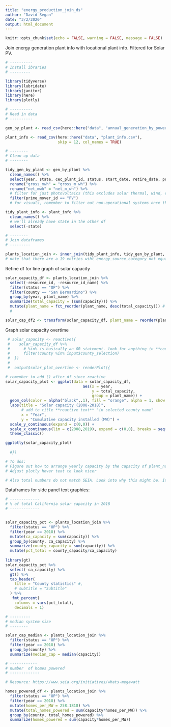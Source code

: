 ```yaml
---
title: "energy_production_join_ds"
author: "David Segan"
date: "3/2/2020"
output: html_document
---
```



```r
knitr::opts_chunk$set(echo = FALSE, warning = FALSE, message = FALSE)
```

Join energy generation plant info with locational plant info. Filtered for Solar PV.

```r
# ----------
# Install ibraries
# ---------

library(tidyverse)
library(lubridate)
library(janitor)
library(here)
library(plotly)

```

```r

# ----------
# Read in data 
# ----------

gen_by_plant <- read_csv(here::here("data", "annual_generation_by_power_plant.csv"))

plant_info <- read_csv(here::here("data", "plant_info.csv"), 
                       skip = 12, col_names = TRUE)

# --------
# Clean up data
# --------

tidy_gen_by_plant <- gen_by_plant %>% 
  clean_names() %>% 
  select(year, state, cec_plant_id, status, start_date, retire_date, prime_mover_id, prime_mover_desc, capacity, gross_m_wh, net_m_wh) %>% 
  rename("gross_mwh" = "gross_m_wh") %>% 
  rename("net_mwh" = "net_m_wh") %>% 
  # filter for just photovoltaics (this excludes solar thermal, wind, etc.)
  filter(prime_mover_id == "PV")
  # for visuals, remember to filter out non-operational systems once they have a "retire date" so they still show up if a year is selected before retirement

tidy_plant_info <- plant_info %>% 
  clean_names() %>% 
  # we'll already have state in the other df
  select(-state)

# --------
# Join dataframes
# ---------

plants_location_join <- inner_join(tidy_plant_info, tidy_gen_by_plant, "cec_plant_id")
# note that there are a 19 entries wiht energy_source_category not equal to "SUN" but prime_mover_id equal to "PV"

```

Refine df for line graph of solar capacity

```r

solar_capacity_df <- plants_location_join %>% 
  select(-resource_id, -resource_id_name) %>%
  filter(status == "OP") %>% 
  filter(county == "San Bernardino") %>% 
  group_by(year, plant_name) %>% 
  summarize(total_capacity = (sum(capacity))) %>%
  mutate(plant_name = fct_reorder(plant_name, desc(total_capacity))) # %>% 
  # 

solar_cap_df2 <- transform(solar_capacity_df, plant_name = reorder(plant_name, total_capacity))

```

Graph solar capacity overtime

```r

 # solar_capacity <- reactive({
 #    solar_capacity_df %>%
 #      # %in% is basically an OR statement. look for anything in **county_selection** widget and filter county column based on that
 #      filter(county %in% input$county_selection)
 #  })
 # 
 #  output$solar_plot_overtime <- renderPlot({

# remember to add () after df since reactive
solar_capacity_plot <- ggplot(data = solar_capacity_df,
                                  aes(x = year,
                                      y = total_capacity,
                                      group = plant_name)) +
  geom_col(color = alpha("black",.1), fill = "orange", alpha = 1, show.legend = FALSE) +
  labs(title = "Solar capacity (2008-2018)",
       # add to title **reactive text** "in selected county name" 
       x = "Year",
       y = "Cumulative capacity installed (MW)") +
  scale_y_continuous(expand = c(0,0)) +
  scale_x_continuous(lim = c(2008,2019), expand = c(0,0), breaks = seq(2008, 2018, 2)) +
  theme_classic()

ggplotly(solar_capacity_plot)
  
  #})

# To dos:
# Figure out how to arrange yearly capacity by the capacity of plant_name
# Adjust plotly hover text to look nicer

# Also total numbers do not match SEIA. Look into why this might be. It might be because the dataset we are using does not include residential solar.

```

Dataframes for side panel text graphics:

```r
# -------------
# % of total California solar capacity in 2018
# -------------


solar_capacity_pct <- plants_location_join %>% 
  filter(status == "OP") %>% 
  filter(year == 2018) %>%
  mutate(ca_capacity = sum(capacity)) %>%
  group_by(county, ca_capacity) %>% 
  summarize(county_capacity = sum(capacity)) %>% 
  mutate(pct_total = county_capacity/ca_capacity)
  
library(gt)
solar_capacity_pct %>% 
  select(-ca_capacity) %>% 
  gt() %>% 
  tab_header(
    title = "County statistics" #, 
    # subtitle = "Subtitle" 
  ) %>% 
   fmt_percent(
    columns = vars(pct_total),
    decimals = 1)
```


```r
# ---------
# median system size
# --------

solar_cap_median <- plants_location_join %>% 
  filter(status == "OP") %>% 
  filter(year == 2018) %>%
  group_by(county) %>%
  summarize(median_cap = median(capacity))

```

```r
# ------------
# number  of homes powered
# -------------

# Resource: https://www.seia.org/initiatives/whats-megawatt

homes_powered_df <- plants_location_join %>% 
  filter(status == "OP") %>% 
  filter(year == 2018) %>%
  mutate(homes_per_MW = 258.1818) %>% 
  mutate(total_homes_powered = sum(capacity*homes_per_MW)) %>% 
  group_by(county, total_homes_powered) %>%
  summarize(homes_powered = sum(capacity*homes_per_MW))

```

